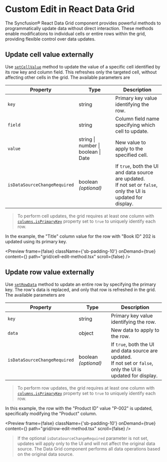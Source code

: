 
<Meta 
  title="React Data Grid - Custom Edit | Syncfusion"
  description="Custom editing features in Data Grid, including programmatic cell and row updates."
/>

# Custom Edit in React Data Grid

The Syncfusion® React Data Grid component provides powerful methods to programmatically update data without direct interaction. These methods enable modifications to individual cells or entire rows within the grid, providing flexible control over data updates.

## Update cell value externally
 
Use [`setCellValue`](https://react-api.syncfusion.com/data-grid/overview#setcellvalue) method to update the value of a specific cell identified by its row key and column field. This refreshes only the targeted cell, without affecting other cells in the grid. The available parameters are

| Property                    | Type                                | Description                                                                 |
|----------------------------|-------------------------------------|-----------------------------------------------------------------------------|
| `key`                      | string                            | Primary key value identifying the row.                                      |
| `field`                    | string                            | Column field name specifying which cell to update.                          |
| `value`                    | string \| number \| boolean \| Date | New value to apply to the specified cell.                                   |
| `isDataSourceChangeRequired` | boolean _(optional)_             | If `true`, both the UI and data source are updated.<br/>If not set or `false`, only the UI is updated for display. |

> To perform cell updates, the grid requires at least one column with [`columns.isPrimaryKey`](https://react-api.syncfusion.com/data-grid/columnprops#isprimarykey) property set to `true` to uniquely identify each row.

In the example, the "Title" column value for the row with "Book ID" 202 is updated using its primary key.

<Preview  frame={false}
  className={'sb-padding-10'}
  onDemand={true}
  content={<CellUpdateEdit />}
  path="grid/cell-edit-method.tsx"
  scroll={false}
/>


## Update row value externally

Use [`setRowData`](https://react-api.syncfusion.com/data-grid/overview#setrowdata) method to update an entire row by specifying the primary key. The row's data is replaced, and only that row is refreshed in the grid. The available parameters are

| Property                    | Type      | Description                                                                 |
|----------------------------|-----------|-----------------------------------------------------------------------------|
| `key`                      | string  | Primary key value identifying the row.                                       |
| `data`                     | object  | New data to apply to the row.                                               |
| `isDataSourceChangeRequired` | boolean _(optional)_ | If `true`, both the UI and data source are updated.<br/>If not set or `false`, only the UI is updated for display. |

> To perform row updates, the grid requires at least one column with [`columns.isPrimaryKey`](https://react-api.syncfusion.com/data-grid/columnprops#isprimarykey) property set to `true` to uniquely identify each row.

In this example, the row with the "Product ID" value "P-002" is updated, specifically modifying the "Product" column.

<Preview  frame={false}
  className={'sb-padding-10'}
  onDemand={true}
  content={<RowUpdateEdit />}
  path="grid/row-edit-method.tsx"
  scroll={false}
/>

> If the optional `isDataSourceChangeRequired` parameter is not set, updates will apply only to the UI and will not affect the original data source. The Data Grid component performs all data operations based on the original data source.